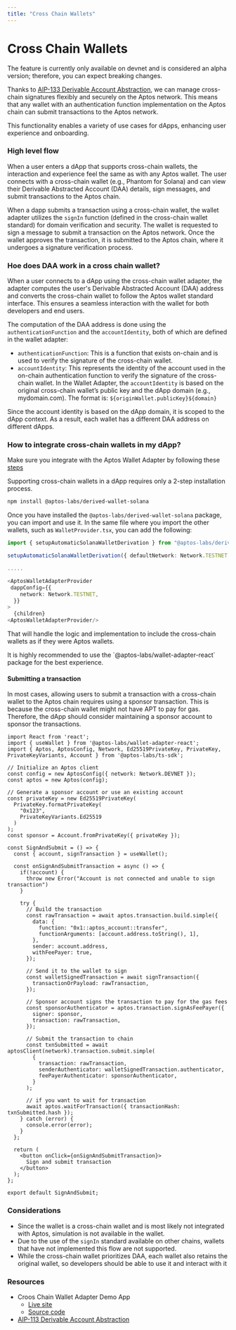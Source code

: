 ```yaml
---
title: "Cross Chain Wallets"
---
```



# Cross Chain Wallets

<Callout>
  The feature is currently only available on devnet and is considered an alpha version; therefore, you can expect breaking changes.
</Callout>


Thanks to [AIP-133 Derivable Account Abstraction](https://github.com/aptos-foundation/AIPs/blob/main/aips/aip-113.md), we can manage cross-chain signatures flexibly and securely on the Aptos network.
This means that any wallet with an authentication function implementation on the Aptos chain can submit transactions to the Aptos network.

This functionality enables a variety of use cases for dApps, enhancing user experience and onboarding.

### High level flow

When a user enters a dApp that supports cross-chain wallets, the interaction and experience feel the same as with any Aptos wallet.
The user connects with a cross-chain wallet (e.g., Phantom for Solana) and can view their Derivable Abstracted Account (DAA) details, sign messages, and submit transactions to the Aptos chain.

When a dapp submits a transaction using a cross-chain wallet, the wallet adapter utilizes the `signIn` function (defined in the cross-chain wallet standard) for domain verification and security.
The wallet is requested to sign a message to submit a transaction on the Aptos network. Once the wallet approves the transaction, it is submitted to the Aptos chain, where it undergoes a signature verification process.

### Hoe does DAA work in a cross chain wallet?

When a user connects to a dApp using the cross-chain wallet adapter, the adapter computes the user's Derivable Abstracted Account (DAA) address and converts the cross-chain wallet to follow the Aptos wallet standard interface.
This ensures a seamless interaction with the wallet for both developers and end users.

The computation of the DAA address is done using the `authenticationFunction` and the `accountIdentity`, both of which are defined in the wallet adapter:

- `authenticationFunction`: This is a function that exists on-chain and is used to verify the signature of the cross-chain wallet.
- `accountIdentity`: This represents the identity of the account used in the on-chain authentication function to verify the signature of the cross-chain wallet.
In the Wallet Adapter, the `accountIdentity` is based on the original cross-chain wallet’s public key and the dApp domain (e.g., mydomain.com). The format is:
`${originWallet.publicKey}${domain}`

<Callout>
   Since the account identity is based on the dApp domain, it is scoped to the dApp context. As a result, each wallet has a different DAA address on different dApps.
</Callout>


### How to integrate cross-chain wallets in my dApp?

Make sure you integrate with the Aptos Wallet Adapter by following these [steps](./dapp.mdx)

Supporting cross-chain wallets in a dApp requires only a 2-step installation process.

```bash
npm install @aptos-labs/derived-wallet-solana
```

Once you have installed the `@aptos-labs/derived-wallet-solana` package, you can import and use it.
In the same file where you import the other wallets, such as `WalletProvider.tsx`, you can add the following:

```ts
import { setupAutomaticSolanaWalletDerivation } from "@aptos-labs/derived-wallet-solana";

setupAutomaticSolanaWalletDerivation({ defaultNetwork: Network.TESTNET }); // this is the Aptos network your dapp is working with

.....

<AptosWalletAdapterProvider
 dappConfig={{
    network: Network.TESTNET,
  }}
>
  {children}
<AptosWalletAdapterProvider/>
```

That will handle the logic and implementation to include the cross-chain wallets as if they were Aptos wallets.

<Callout>
  It is highly recommended to use the `@aptos-labs/wallet-adapter-react` package for the best experience.
</Callout>


#### Submitting a transaction

In most cases, allowing users to submit a transaction with a cross-chain wallet to the Aptos chain requires using a sponsor transaction. This is because the cross-chain wallet might not have APT to pay for gas.
Therefore, the dApp should consider maintaining a sponsor account to sponsor the transactions.

```tsx filename="SignAndSubmitDemo.tsx"
import React from 'react';
import { useWallet } from '@aptos-labs/wallet-adapter-react'; 
import { Aptos, AptosConfig, Network, Ed25519PrivateKey, PrivateKey, PrivateKeyVariants, Account } from '@aptos-labs/ts-sdk';

// Initialize an Aptos client
const config = new AptosConfig({ network: Network.DEVNET });
const aptos = new Aptos(config);

// Generate a sponsor account or use an existing account
const privateKey = new Ed25519PrivateKey(
  PrivateKey.formatPrivateKey(
    "0x123",
    PrivateKeyVariants.Ed25519
  )
);
const sponsor = Account.fromPrivateKey({ privateKey });

const SignAndSubmit = () => {
  const { account, signTransaction } = useWallet();

  const onSignAndSubmitTransaction = async () => {
    if(!account) {
      throw new Error("Account is not connected and unable to sign transaction")
    }

    try {
      // Build the transaction
      const rawTransaction = await aptos.transaction.build.simple({
        data: {
          function: "0x1::aptos_account::transfer",
          functionArguments: [account.address.toString(), 1],
        },
        sender: account.address,
        withFeePayer: true,
      });

      // Send it to the wallet to sign
      const walletSignedTransaction = await signTransaction({
        transactionOrPayload: rawTransaction,
      });

      // Sponsor account signs the transaction to pay for the gas fees
      const sponsorAuthenticator = aptos.transaction.signAsFeePayer({
        signer: sponsor,
        transaction: rawTransaction,
      });

      // Submit the transaction to chain
      const txnSubmitted = await aptosClient(network).transaction.submit.simple(
        {
          transaction: rawTransaction,
          senderAuthenticator: walletSignedTransaction.authenticator,
          feePayerAuthenticator: sponsorAuthenticator,
        }
      );

      // if you want to wait for transaction
      await aptos.waitForTransaction({ transactionHash: txnSubmitted.hash });
    } catch (error) {
      console.error(error);
    }
  };

  return (
    <button onClick={onSignAndSubmitTransaction}>
      Sign and submit transaction
    </button>
  );
};

export default SignAndSubmit;
```

### Considerations
- Since the wallet is a cross-chain wallet and is most likely not integrated with Aptos, simulation is not available in the wallet.
- Due to the use of the `signIn` standard available on other chains, wallets that have not implemented this flow are not supported.
- While the cross-chain wallet prioritizes DAA, each wallet also retains the original wallet, so developers should be able to use it and interact with it


### Resources

- Croos Chain Wallet Adapter Demo App
    - [Live site](https://aptos-labs.github.io/aptos-wallet-adapter/nextjs-cross-chain-example/)
    - [Source code](https://github.com/aptos-labs/aptos-wallet-adapter/tree/main/apps/nextjs-x-chain)
- [AIP-113 Derivable Account Abstraction](https://github.com/aptos-foundation/AIPs/blob/main/aips/aip-113.md)